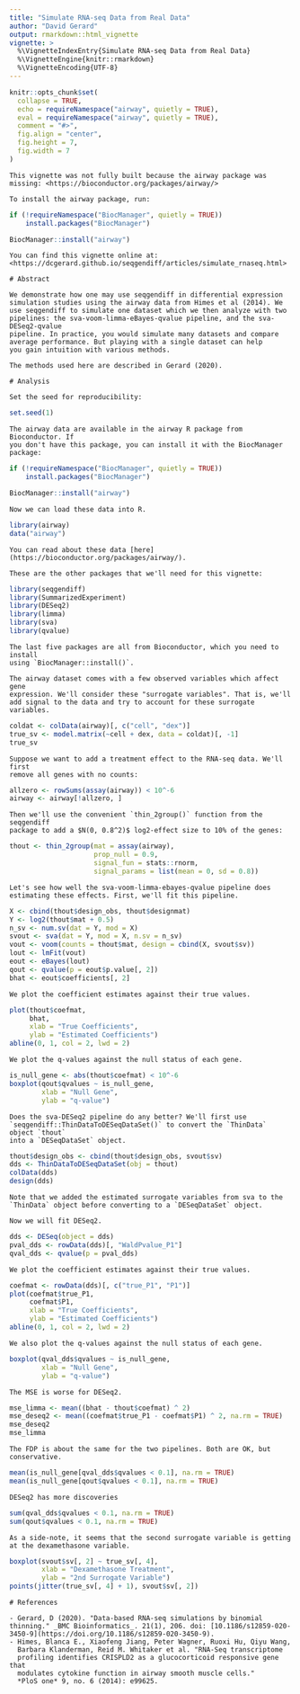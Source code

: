 ---
title: "Simulate RNA-seq Data from Real Data"
author: "David Gerard"
output: rmarkdown::html_vignette
vignette: >
  %\VignetteIndexEntry{Simulate RNA-seq Data from Real Data}
  %\VignetteEngine{knitr::rmarkdown}
  %\VignetteEncoding{UTF-8}
---

```{r, include = FALSE}
knitr::opts_chunk$set(
  collapse = TRUE,
  echo = requireNamespace("airway", quietly = TRUE),
  eval = requireNamespace("airway", quietly = TRUE),
  comment = "#>",
  fig.align = "center",
  fig.height = 7,
  fig.width = 7
)
```

```{block, eval = FALSE, echo = !requireNamespace("airway", quietly = TRUE)}
This vignette was not fully built because the airway package was missing: <https://bioconductor.org/packages/airway/>

To install the airway package, run:
```
```{r, eval = FALSE, echo = !requireNamespace("airway", quietly = TRUE)}
if (!requireNamespace("BiocManager", quietly = TRUE))
    install.packages("BiocManager")

BiocManager::install("airway")
```
```{block, eval = FALSE, echo = !requireNamespace("airway", quietly = TRUE)}
You can find this vignette online at: <https://dcgerard.github.io/seqgendiff/articles/simulate_rnaseq.html>
```

```{block, eval = FALSE}
# Abstract 
```

```{block, eval = FALSE}
We demonstrate how one may use seqgendiff in differential expression 
simulation studies using the airway data from Himes et al (2014). We 
use seqgendiff to simulate one dataset which we then analyze with two
pipelines: the sva-voom-limma-eBayes-qvalue pipeline, and the sva-DESeq2-qvalue
pipeline. In practice, you would simulate many datasets and compare
average performance. But playing with a single dataset can help
you gain intuition with various methods.
```

```{block, eval = FALSE}
The methods used here are described in Gerard (2020).
```

```{block, eval = FALSE}
# Analysis
```

```{block, eval = FALSE}
Set the seed for reproducibility:
```
```{r}
set.seed(1)
```

```{block, eval = FALSE}
The airway data are available in the airway R package from Bioconductor. If
you don't have this package, you can install it with the BiocManager package:
```
```{r, eval = FALSE}
if (!requireNamespace("BiocManager", quietly = TRUE))
    install.packages("BiocManager")

BiocManager::install("airway")
```

```{block, eval = FALSE}
Now we can load these data into R.
````
```{r, message=FALSE, warning=FALSE}
library(airway)
data("airway")
```

```{block, eval = FALSE}
You can read about these data [here](https://bioconductor.org/packages/airway/).
```

```{block, eval = FALSE}
These are the other packages that we'll need for this vignette:
```
```{r setup, message=FALSE, warning=FALSE}
library(seqgendiff)
library(SummarizedExperiment)
library(DESeq2)
library(limma)
library(sva)
library(qvalue)
```
```{block, eval = FALSE}
The last five packages are all from Bioconductor, which you need to install
using `BiocManager::install()`.
```

```{block, eval = FALSE}
The airway dataset comes with a few observed variables which affect gene
expression. We'll consider these "surrogate variables". That is, we'll
add signal to the data and try to account for these surrogate variables.
```
```{r}
coldat <- colData(airway)[, c("cell", "dex")]
true_sv <- model.matrix(~cell + dex, data = coldat)[, -1]
true_sv
```

```{block, eval = FALSE}
Suppose we want to add a treatment effect to the RNA-seq data. We'll first
remove all genes with no counts:
```
```{r}
allzero <- rowSums(assay(airway)) < 10^-6
airway <- airway[!allzero, ]
```
```{block, eval = FALSE}
Then we'll use the convenient `thin_2group()` function from the seqgendiff
package to add a $N(0, 0.8^2)$ log2-effect size to 10% of the genes:
```
```{r}
thout <- thin_2group(mat = assay(airway), 
                     prop_null = 0.9, 
                     signal_fun = stats::rnorm,
                     signal_params = list(mean = 0, sd = 0.8))
```

```{block, eval = FALSE}
Let's see how well the sva-voom-limma-ebayes-qvalue pipeline does 
estimating these effects. First, we'll fit this pipeline.
```
```{r}
X <- cbind(thout$design_obs, thout$designmat)
Y <- log2(thout$mat + 0.5)
n_sv <- num.sv(dat = Y, mod = X)
svout <- sva(dat = Y, mod = X, n.sv = n_sv)
vout <- voom(counts = thout$mat, design = cbind(X, svout$sv))
lout <- lmFit(vout)
eout <- eBayes(lout)
qout <- qvalue(p = eout$p.value[, 2])
bhat <- eout$coefficients[, 2]
```

```{block, eval = FALSE}
We plot the coefficient estimates against their true values.
```
```{r}
plot(thout$coefmat, 
     bhat, 
     xlab = "True Coefficients", 
     ylab = "Estimated Coefficients")
abline(0, 1, col = 2, lwd = 2)
```

```{block, eval = FALSE}
We plot the q-values against the null status of each gene.
```
```{r}
is_null_gene <- abs(thout$coefmat) < 10^-6
boxplot(qout$qvalues ~ is_null_gene,
        xlab = "Null Gene",
        ylab = "q-value")
```

```{block, eval = FALSE}
Does the sva-DESeq2 pipeline do any better? We'll first use
`seqgendiff::ThinDataToDESeqDataSet()` to convert the `ThinData` object `thout`
into a `DESeqDataSet` object.
```
```{r, message=FALSE}
thout$design_obs <- cbind(thout$design_obs, svout$sv)
dds <- ThinDataToDESeqDataSet(obj = thout)
colData(dds)
design(dds)
```
```{block, eval = FALSE}
Note that we added the estimated surrogate variables from sva to the
`ThinData` object before converting to a `DESeqDataSet` object. 
```

```{block, eval = FALSE}
Now we will fit DESeq2.
```
```{r}
dds <- DESeq(object = dds)
pval_dds <- rowData(dds)[, "WaldPvalue_P1"]
qval_dds <- qvalue(p = pval_dds)
```

```{block, eval = FALSE}
We plot the coefficient estimates against their true values.
```
```{r}
coefmat <- rowData(dds)[, c("true_P1", "P1")]
plot(coefmat$true_P1, 
     coefmat$P1,
     xlab = "True Coefficients", 
     ylab = "Estimated Coefficients")
abline(0, 1, col = 2, lwd = 2)
```

```{block, eval = FALSE}
We also plot the q-values against the null status of each gene.
```
```{r}
boxplot(qval_dds$qvalues ~ is_null_gene,
        xlab = "Null Gene",
        ylab = "q-value")
```

```{block, eval = FALSE}
The MSE is worse for DESeq2.
```
```{r}
mse_limma <- mean((bhat - thout$coefmat) ^ 2)
mse_deseq2 <- mean((coefmat$true_P1 - coefmat$P1) ^ 2, na.rm = TRUE)
mse_deseq2
mse_limma
```

```{block, eval = FALSE}
The FDP is about the same for the two pipelines. Both are OK, but conservative.
```
```{r}
mean(is_null_gene[qval_dds$qvalues < 0.1], na.rm = TRUE)
mean(is_null_gene[qout$qvalues < 0.1], na.rm = TRUE)
```

```{block, eval = FALSE}
DESeq2 has more discoveries
```
```{r}
sum(qval_dds$qvalues < 0.1, na.rm = TRUE)
sum(qout$qvalues < 0.1, na.rm = TRUE)
```

```{block, eval = FALSE}
As a side-note, it seems that the second surrogate variable is getting 
at the dexamethasone variable.
```
```{r}
boxplot(svout$sv[, 2] ~ true_sv[, 4], 
        xlab = "Dexamethasone Treatment", 
        ylab = "2nd Surrogate Variable")
points(jitter(true_sv[, 4] + 1), svout$sv[, 2])
```

```{block, eval = FALSE}
# References
```

```{block, eval = FALSE}
- Gerard, D (2020). "Data-based RNA-seq simulations by binomial thinning." _BMC Bioinformatics_. 21(1), 206. doi: [10.1186/s12859-020-3450-9](https://doi.org/10.1186/s12859-020-3450-9).
- Himes, Blanca E., Xiaofeng Jiang, Peter Wagner, Ruoxi Hu, Qiyu Wang, 
  Barbara Klanderman, Reid M. Whitaker et al. "RNA-Seq transcriptome 
  profiling identifies CRISPLD2 as a glucocorticoid responsive gene that 
  modulates cytokine function in airway smooth muscle cells." 
  *PloS one* 9, no. 6 (2014): e99625.
```
